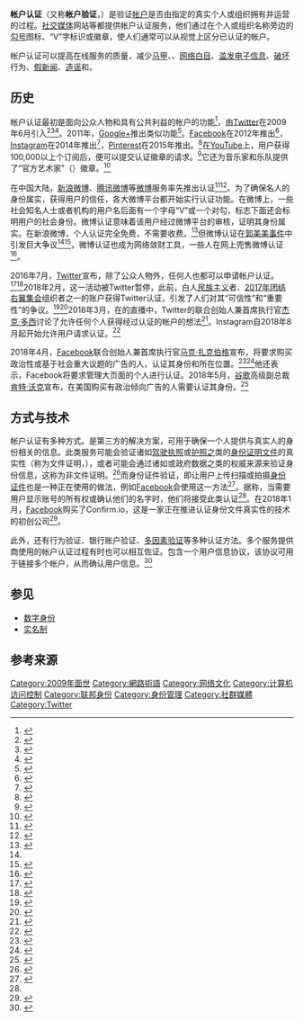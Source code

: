 {{multiple image|align=right|direction=vertical|width=180
|image1=Verified-account.png|caption1=Twitter认证徽章的图像
|image2=Weibo Yellow V.png|caption2=在新浪微博通过微博认证的用户会获得“黄V”标识，图为微博客服专家团队官方微博
|image3=Weibo Golden V.png|caption3=新浪微博对影响力较大的名人，会基于身份认证获得的“黄V”授予“金V”标识。图为微博CEO[[王高飞|王高飞]]的微博账号截图
|image4=Weibo Admin.png|caption4=一些企业、团体等通过微博的企业认证后可获得“蓝V”标识
}}
'''帐户认证'''（又称'''帐户验证'''，{{Lang-en|Account verification}}）是验证[[用户|帐户]]是否由指定的真实个人或组织拥有并运营的过程。[[社会化媒体|社交媒体]]网站等都提供帐户认证服务，他们通过在个人或组织名称旁边的[[勾號|勾号]]图标、“V”字标识或徽章，使人们通常可以从视觉上区分已认证的帐户。 

帐户认证可以提高在线服务的质量，减少[[马甲_(网络用语)|马甲]]、{{Le|社交媒体机器人|Social bot}}、[[網路白目|网络白目]]、[[濫發電子訊息|滥发电子信息]]、[[破壞|破坏]]行为、[[假新聞|假新闻]]、[[造谣|造谣]]和{{Le|别国干预选举|Foreign electoral intervention}}。

== 历史 ==
帐户认证最初是面向公众人物和具有公共利益的帐户的功能<ref>{{Cite web|title=About verified accounts|url=https://help.twitter.com/en/managing-your-account/about-twitter-verified-accounts|accessdate=2020-07-17|archive-date=2016-07-19|archive-url=https://web.archive.org/web/20160719090643/https://support.twitter.com/groups/31-twitter-basics/topics/111-features/articles/119135-about-verified-accounts|dead-url=no}}</ref>，由[[Twitter|Twitter]]在2009年6月引入<ref name="twitter1">{{Cite web|title=Not Playing Ball|url=https://blog.twitter.com/official/en_us/a/2009/not-playing-ball.html|author=Stone|date=2009-06-06|first=Biz|work=Twitter|accessdate=2020-07-17|archive-date=2019-04-27|archive-url=https://web.archive.org/web/20190427151225/https://blog.twitter.com/official/en_us/a/2009/not-playing-ball.html|dead-url=no}}</ref><ref name="twitter2">{{Cite news|author=Kanalley|first=Craig|title=Why Twitter Verifies Users: The History Behind the Blue Checkmark|url=https://www.huffingtonpost.com/craig-kanalley/twitter-verified-accounts_b_2863282.html|accessdate=2014-06-09|work=Huffington Post|date=2013-03-12|archive-date=2018-09-27|archive-url=https://web.archive.org/web/20180927015328/https://www.huffingtonpost.com/craig-kanalley/twitter-verified-accounts_b_2863282.html|dead-url=no}}</ref><ref name="twitter3">{{Cite web|title=Twitter Launches Verified Accounts|url=http://mashable.com/2009/06/11/twitter-verified-accounts-2/|author=Cashmore|first=Pete|publisher=|accessdate=2020-07-17|archive-date=2019-04-16|archive-url=https://web.archive.org/web/20190416180545/https://mashable.com/2009/06/11/twitter-verified-accounts-2/|dead-url=no}}</ref>。2011年，[[Google+|Google+]]推出类似功能<ref name="google1">{{Cite web|title=Google+ now verifying accounts of the famous|url=https://www.digitaltrends.com/social-media/google-now-verifying-accounts-of-the-famous/|date=2011-08-21|publisher=|accessdate=2020-07-17|archive-date=2019-03-27|archive-url=https://web.archive.org/web/20190327102025/https://www.digitaltrends.com/social-media/google-now-verifying-accounts-of-the-famous/|dead-url=no}}</ref>。[[Facebook|Facebook]]在2012年推出<ref name="facebook1">{{Cite web|title=Facebook Launches Verified Accounts and Pseudonyms|url=https://techcrunch.com/2012/02/15/facebook-verified-accounts-alternate-names/|author=Constine|first=Josh|publisher=|accessdate=2020-07-17|archive-date=2012-02-16|archive-url=https://web.archive.org/web/20120216152816/http://techcrunch.com/2012/02/15/facebook-verified-accounts-alternate-names/|dead-url=no}}</ref>，[[Instagram|Instagram]]在2014年推出<ref name="instagram1">{{Cite web|title=Instagram Is Introducing 'Verified Badges' For Public Figures|url=http://www.businessinsider.com/instagram-verified-badges-2014-12|publisher=|access-date=2020-07-17|archive-date=2020-03-23|archive-url=https://web.archive.org/web/20200323175818/https://www.businessinsider.com/instagram-verified-badges-2014-12|dead-url=no}}</ref>，[[Pinterest|Pinterest]]在2015年推出。<ref name="pinterest1">{{Cite web|title=Pinterest is introducing verified accounts for public figures|url=http://www.businessinsider.com/pinterest-is-introducing-verified-accounts-for-public-figures-brands-celebrities-2015-6|publisher=|access-date=2020-07-17|archive-date=2019-10-26|archive-url=https://web.archive.org/web/20191026212819/https://www.businessinsider.com/pinterest-is-introducing-verified-accounts-for-public-figures-brands-celebrities-2015-6|dead-url=no}}</ref>在[[YouTube|YouTube]]上，用户获得100,000以上个订阅后，便可以提交认证徽章的请求。<ref>{{Cite web|title=Verification badges on channels - YouTube Help|url=https://support.google.com/youtube/answer/3046484?hl=en|accessdate=2019-02-08|work=support.google.com|archive-date=2019-08-28|archive-url=https://web.archive.org/web/20190828135816/https://support.google.com/youtube/answer/3046484?hl=en|dead-url=no}}</ref>它还为音乐家和乐队提供了“官方艺术家”（{{Lang|en|official artist}}）徽章。<ref>{{Cite web|title=Introduction to Official Artist Channels - YouTube Help|url=https://support.google.com/youtube/answer/7336634?hl=en|accessdate=2019-02-08|work=support.google.com|archive-date=2019-12-22|archive-url=https://web.archive.org/web/20191222042656/https://support.google.com/youtube/answer/7336634?hl=en|dead-url=no}}</ref>

在中国大陆，[[新浪微博|新浪微博]]、[[腾讯微博|腾讯微博]]等[[微博|微博]]服务率先推出认证<ref>{{Cite web|title=微博认证|url=https://verified.weibo.com/|accessdate=2020-07-18|author=|date=|format=|publisher=新浪微博|language=|archive-date=2017-07-17|archive-url=https://web.archive.org/web/20170717032317/http://verified.weibo.com/|dead-url=no}}</ref><ref>{{Cite news|url=|title=微博认证不再想认就能认——新浪微博首次公布个人认证流程，必须提供单位证明  新政实行后，因审核严格，认证拒绝率高达70%以上|author=|date=2013-09-06|work=潍坊晚报|publisher=|accessdate=|language=|format=}}</ref>。为了确保名人的身份属实，获得用户的信任，各大微博平台都开始实行认证功能。在微博上，一些社会知名人士或者机构的用户名后面有一个字母“V”或一个对勾，标志下面还会标明用户的社会身份。微博认证意味着该用户经过微博平台的审核，证明其身份属实。在新浪微博，个人认证完全免费，不需要收费。<ref name=":0">{{Cite news|url=|title=谁来规范微博认证？|author=|date=2011-11-17|work=北方新报|publisher=|accessdate=|language=|format=}}</ref>但微博认证在[[郭美美事件|郭美美事件]]中引发巨大争议<ref name=":0" /><ref>{{Cite news|url=|title=微博认证“变味儿”了——“郭美美事件”曝微博乱象 身份认证成敛财工具|author=|date=2011-06-25|work=北京晨报|publisher=|accessdate=|language=|format=}}</ref>，微博认证也成为网络敛财工具，一些人在网上兜售微博认证<ref>{{Cite news|url=|title=微博认证加“V” 花钱一切OK——记者调查发现：网上兜售认证敛财 营销乱象已踩到法律红线|author=|date=2011-06-25|work=兰州晨报|publisher=|accessdate=|language=|format=}}</ref>。 

2016年7月，[[Twitter|Twitter]]宣布，除了公众人物外，任何人也都可以申请帐户认证。<ref>{{Cite web|title=Twitter Lets Anyone Apply for a Blue 'Verified' Badge|url=https://www.wsj.com/articles/twitter-lets-anyone-apply-for-a-blue-verified-badge-1468960671|author=Olivarez-Giles|date=2016-07-19|first=Nathan|publisher=|accessdate=2020-07-17|archive-date=2018-08-30|archive-url=https://web.archive.org/web/20180830210203/https://www.wsj.com/articles/twitter-lets-anyone-apply-for-a-blue-verified-badge-1468960671|dead-url=no}}</ref><ref>{{Cite web|title=Blue ticks for all: Twitter allows users to apply to be verified|url=https://www.theguardian.com/technology/2016/jul/19/blue-ticks-for-all-twitter-allows-all-users-to-be-verified|author=Association|date=2016-07-19|first=Press|publisher=|accessdate=2020-07-17|archive-date=2019-04-14|archive-url=https://web.archive.org/web/20190414061811/https://www.theguardian.com/technology/2016/jul/19/blue-ticks-for-all-twitter-allows-all-users-to-be-verified|dead-url=no}}</ref>2018年2月，这一活动被Twitter暂停，此前，白人[[民族主义|民族主义]]者、[[2017年团结右翼集会|2017年团结右翼集会]]组织者之一{{Le|贾森·凯斯勒|Jason Kessler}}的账户获得Twitter认证，引发了人们对其“可信性”和“重要性”的争议。<ref>{{Cite news|author=Roettgers|first=Janko|title=Twitter Pauses Verifications After Backlash Over Verifying Far-Right Extremist|url=https://variety.com/2017/digital/news/twitter-verifications-suspended-1202610990/|accessdate=2019-04-05|work=[[Variety_(magazine)|Variety]]|date=2017-11-09|language=en|archive-date=2019-08-16|archive-url=https://web.archive.org/web/20190816224342/https://variety.com/2017/digital/news/twitter-verifications-suspended-1202610990/|dead-url=no}}</ref><ref>{{Cite web|title=Twitter stops its verification program after giving its 'verified' badge to the organizer of the Charlottesville 'Unite the Right' rally|url=http://www.businessinsider.com/twitter-suspends-account-verifications-after-backlash-2017-11|author=Cakebread|date=2017-11-09|first=Caroline|publisher=|access-date=2020-07-17|archive-date=2020-10-01|archive-url=https://web.archive.org/web/20201001123626/https://www.businessinsider.com/twitter-suspends-account-verifications-after-backlash-2017-11|dead-url=no}}</ref>2018年3月，在{{Le|Periscope|Periscope_(app)}}的直播中，Twitter的联合创始人兼首席执行官[[杰克·多西|杰克·多西]]讨论了允许任何个人获得经过认证的帐户的想法<ref>{{Cite news|url=https://variety.com/2018/digital/news/twitter-verified-account-open-everyone-1202722587/|title=Twitter CEO Wants to Open Up Verified Accounts to Everyone|author=Spangler|first=Todd|work=Variety|language=en-US|accessdate=2020-07-17|archive-date=2019-04-27|archive-url=https://web.archive.org/web/20190427150515/https://variety.com/2018/digital/news/twitter-verified-account-open-everyone-1202722587/|dead-url=no}}</ref>。Instagram自2018年8月起开始允许用户请求认证。<ref>{{Cite web|title=You can now apply to be verified in Instagram|url=https://www.theverge.com/2018/8/28/17791450/instagram-verified-request-verification-status|accessdate=2018-09-26|author=Liao|date=2018-08-28|first=Shannon|work=The Verge|archive-date=2018-10-19|archive-url=https://web.archive.org/web/20181019180534/https://www.theverge.com/2018/8/28/17791450/instagram-verified-request-verification-status|dead-url=no}}</ref> 

2018年4月，[[Facebook|Facebook]]联合创始人兼首席执行官[[马克·扎克伯格|马克·扎克伯格]]宣布，将要求购买政治性或基于社会重大议题的广告的人，认证其身份和所在位置。<ref name="zuck2018">{{Cite web|title=Mark Zuckerberg - With important elections coming up in...|url=https://www.facebook.com/zuck/posts/10104784125525891|access-date=2020-07-17|archive-date=2020-10-08|archive-url=https://web.archive.org/web/20201008201511/https://www.facebook.com/zuck/posts/10104784125525891|dead-url=no}}</ref><ref>{{Cite news|url=https://www.nytimes.com/2018/04/06/business/facebook-verification-ads.html|title=Facebook to Require Verified Identities for Future Political Ads|work=The New York Times|date=2018-04-06|author=Nicas|first=Jack|accessdate=2020-07-17|archive-date=2021-02-25|archive-url=https://web.archive.org/web/20210225084907/https://www.nytimes.com/2018/04/06/business/facebook-verification-ads.html|dead-url=no}}</ref>他还表示，Facebook将要求管理大页面的个人进行认证。2018年5月，[[Google|谷歌]]高级副总裁[[肯特·沃克|肯特·沃克]]宣布，在美国购买有政治倾向广告的人需要认证其身份。<ref>{{Cite web|title=Supporting election integrity through greater advertising transparency|url=https://www.blog.google/topics/public-policy/supporting-election-integrity-through-greater-advertising-transparency/|date=2018-05-04|access-date=2020-07-17|archive-date=2020-11-09|archive-url=https://web.archive.org/web/20201109023545/https://www.blog.google/topics/public-policy/supporting-election-integrity-through-greater-advertising-transparency/|dead-url=no}}</ref>

== 方式与技术 ==
帐户认证有多种方式。{{Le|身份验证服务|Identity verification service}}是第三方的解决方案，可用于确保一个人提供与真实人的身份相关的信息。此类服务可能会验证诸如[[駕駛執照|驾驶执照]]或[[护照|护照之]]类的[[身分證|身份证明文件]]的真实性（称为文件证明，{{Lang|en|documentary verification}}），或者可能会通过诸如{{Le|征信机构|Credit bureau}}或政府数据之类的权威来源来验证身份信息，这称为非文件证明。<ref>{{cite web|title=The case for digital IDs|url=https://www.techuk.org/images/documents/digital_id_FINAL_WEBSITE.pdf|date=2019-02-01|last=|first=|website=TechUK|archive-url=https://web.archive.org/web/20201107234406/https://www.techuk.org/images/documents/digital_id_FINAL_WEBSITE.pdf|archive-date=2020-11-07|access-date=2019-04-18|dead-url=no}}</ref>而身份证件验证，即让用户上传扫描或拍摄[[身分證|身份证件]]也是一种正在使用的做法，例如[[Facebook|Facebook]]会使用这一方法<ref name="facebook_hc">{{Cite web|title=Facebook Help Center: Confirm Your Identity with Facebook § Submitting ID|url=https://www.facebook.com/help/contact/183000765122339|access-date=2020-07-17|archive-date=2020-03-22|archive-url=https://web.archive.org/web/20200322014130/https://www.facebook.com/help/contact/183000765122339|dead-url=no}}</ref>。据称，当需要用户显示账号的所有权或确认他们的名字时，他们将接受此类认证<ref name="facebook_hc" />。在2018年1月，[[Facebook|Facebook]]购买了Confirm.io，这是一家正在推进认证身份文件真实性的技术的初创公司<ref>{{Cite web|title=Facebook Acquires Biometric ID Verification Startup Confirm.io|url=https://techcrunch.com/2018/01/23/facebook-confirm-io/|accessdate=2020-07-17|archive-date=2019-08-08|archive-url=https://web.archive.org/web/20190808232705/https://techcrunch.com/2018/01/23/facebook-confirm-io/|dead-url=no}}</ref>。

此外，还有行为验证、银行账户验证、[[多重要素驗證|多因素验证]]等多种认证方法。多个服务提供商使用的帐户认证过程有时也可以相互佐证。{{Le|OpenID Connect|OpenID Connect}}包含一个用户信息协议，该协议可用于链接多个帐户，从而确认用户信息。<ref>{{Cite web|title=OpenID Connect 1.0|url=https://openid.net/specs/openid-connect-core-1_0.html#UserInfo|accessdate=2020-07-17|archive-date=2019-08-12|archive-url=https://web.archive.org/web/20190812201006/https://openid.net/specs/openid-connect-core-1_0.html#UserInfo|dead-url=no}}</ref>

== 参见 ==
* [[数字身份|数字身份]] 
* [[网络实名制|实名制]] 

== 参考来源 ==
{{Reflist|30em}}

[[Category:2009年面世|Category:2009年面世]]
[[Category:網路術語|Category:網路術語]]
[[Category:网络文化|Category:网络文化]]
[[Category:计算机访问控制|Category:计算机访问控制]]
[[Category:联邦身份|Category:联邦身份]]
[[Category:身份管理|Category:身份管理]]
[[Category:社群媒體|Category:社群媒體]]
[[Category:Twitter|Category:Twitter]]